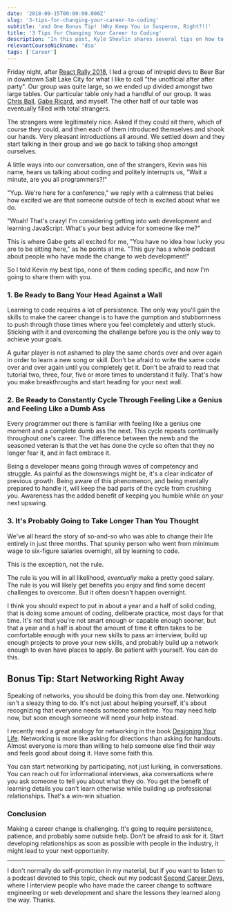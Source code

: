 ```yaml
---
date: '2018-09-15T00:00:00.000Z'
slug: '3-tips-for-changing-your-career-to-coding'
subtitle: 'and One Bonus Tip! (Why Keep You in Suspense, Right?!)'
title: '3 Tips for Changing Your Career to Coding'
description: 'In this post, Kyle Shevlin shares several tips on how to make a career change into web development and software engineering'
relevantCourseNickname: 'dsa'
tags: ['Career']
---
```


Friday night, after [React Rally 2018](https://www.reactrally.com/), I led a group of intrepid devs to Beer Bar in downtown Salt Lake City for what I like to call "the unofficial after after party". Our group was quite large, so we ended up divided amongst two large tables. Our particular table only had a handful of our group. It was [Chris Ball](https://twitter.com/cball_), [Gabe Ricard](https://twitter.com/GabeRicard), and myself. The other half of our table was eventually filled with total strangers.

The strangers were legitimately nice. Asked if they could sit there, which of course they could, and then each of them introduced themselves and shook our hands. Very pleasant introductions all around. We settled down and they start talking in their group and we go back to talking shop amongst ourselves.

A little ways into our conversation, one of the strangers, Kevin was his name, hears us talking about coding and politely interrupts us, "Wait a minute, are you all programmers?!"

"Yup. We're here for a conference," we reply with a calmness that belies how excited we are that someone outside of tech is excited about what we do.

"Woah! That's crazy! I'm considering getting into web development and learning JavaScript. What's your best advice for someone like me?"

This is where Gabe gets all excited for me, "You have no idea how lucky you are to be sitting here," as he points at me. "This guy has a whole podcast about people who have made the change to web development!"

So I told Kevin my best tips, none of them coding specific, and now I'm going to share them with you.

### 1\. Be Ready to Bang Your Head Against a Wall

Learning to code requires a lot of persistence. The only way you'll gain the skills to make the career change is to have the gumption and stubbornness to push through those times where you feel completely and utterly stuck. Sticking with it and overcoming the challenge before you is the only way to achieve your goals.

A guitar player is not ashamed to play the same chords over and over again in order to learn a new song or skill. Don't be afraid to write the same code over and over again until you completely get it. Don't be afraid to read that tutorial two, three, four, five or more times to understand it fully. That's how you make breakthroughs and start heading for your next wall.

### 2\. Be Ready to Constantly Cycle Through Feeling Like a Genius and Feeling Like a Dumb Ass

Every programmer out there is familiar with feeling like a genius one moment and a complete dumb ass the next. This cycle repeats continually throughout one's career. The difference between the newb and the seasoned veteran is that the vet has done the cycle so often that they no longer fear it, and in fact embrace it.

Being a developer means going through waves of competency and struggle. As painful as the downswings might be, it's a clear indicator of previous growth. Being aware of this phenomenon, and being mentally prepared to handle it, will keep the bad parts of the cycle from crushing you. Awareness has the added benefit of keeping you humble while on your next upswing.

### 3\. It's Probably Going to Take Longer Than You Thought

We've all heard the story of so-and-so who was able to change their life entirely in just three months. That spunky person who went from minimum wage to six-figure salaries overnight, all by learning to code.

This is the exception, not the rule.

The rule is you will in all likelihood, _eventually_ make a pretty good salary. The rule is you will likely get benefits you enjoy and find some decent challenges to overcome. But it often doesn't happen overnight.

I think you should expect to put in about a year and a half of solid coding, that is doing some amount of coding, deliberate practice, most days for that time. It's not that you're not smart enough or capable enough sooner, but that a year and a half is about the amount of time it often takes to be comfortable enough with your new skills to pass an interview, build up enough projects to prove your new skills, and probably build up a network enough to even have places to apply. Be patient with yourself. You can do this.

## Bonus Tip: Start Networking Right Away

Speaking of networks, you should be doing this from day one. Networking isn't a sleazy thing to do. It's not just about helping yourself, it's about recognizing that everyone needs someone sometime. You may need help now, but soon enough someone will need your help instead.

I recently read a great analogy for networking in the book [Designing Your Life](https://amzn.to/2NhPd4R). Networking is more like asking for directions than asking for handouts. Almost everyone is more than willing to help someone else find their way and feels good about doing it. Have some faith this.

You can start networking by participating, not just lurking, in conversations. You can reach out for informational interviews, aka conversations where you ask someone to tell you about what they do. You get the benefit of learning details you can't learn otherwise while building up professional relationships. That's a win-win situation.

### Conclusion

Making a career change is challenging. It's going to require persistence, patience, and probably some outside help. Don't be afraid to ask for it. Start developing relationships as soon as possible with people in the industry, it might lead to your next opportunity.

---

I don't normally do self-promotion in my material, but if you want to listen to a podcast devoted to this topic, check out my podcast [Second Career Devs](https://secondcareerdevs.com), where I interview people who have made the career change to software engineering or web development and share the lessons they learned along the way. Thanks.
